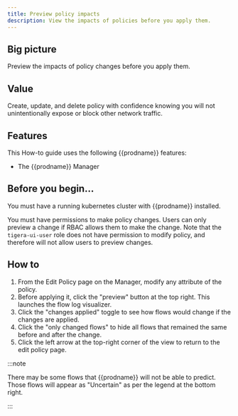 ```yaml
---
title: Preview policy impacts
description: View the impacts of policies before you apply them. 
---
```


## Big picture

Preview the impacts of policy changes before you apply them.

## Value

Create, update, and delete policy with confidence knowing you will not unintentionally expose or block other network traffic.

## Features

This How-to guide uses the following {{prodname}} features:

- The {{prodname}} Manager

## Before you begin...

You must have a running kubernetes cluster with {{prodname}} installed.

You must have permissions to make policy changes. Users can only preview a change if RBAC allows them to make the change. Note that the `tigera-ui-user` role does not have permission to modify policy, and therefore will not allow users to preview changes.

## How to

1. From the Edit Policy page on the Manager, modify any attribute of the policy. 
1. Before applying it, click the "preview" button at the top right. 
   This launches the flow log visualizer.
1. Click the "changes applied" toggle to see how flows would change if the changes are applied.
1. Click the "only changed flows" to hide all flows that remained the same before and after the change.
1. Click the left arrow at the top-right corner of the view to return to the edit policy page.

:::note

There may be some flows that {{prodname}} will not be able to predict. Those flows will appear as "Uncertain" as per the legend at the bottom right.

:::
